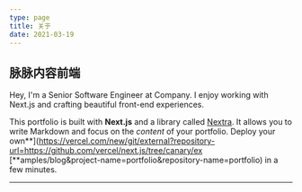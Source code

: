 ```yaml
---
type: page
title: 关于
date: 2021-03-19
---
```


## 脉脉内容前端

Hey, I'm a Senior Software Engineer at Company. I enjoy working with Next.js and crafting beautiful front-end experiences.

This portfolio is built with **Next.js** and a library called [Nextra](https://nextra.vercel.app/). It allows you to write Markdown and focus on the _content_ of your portfolio.
Deploy your own**](https://vercel.com/new/git/external?repository-url=https://github.com/vercel/next.js/tree/canary/ex
[**amples/blog&project-name=portfolio&repository-name=portfolio) in a few minutes.

---
